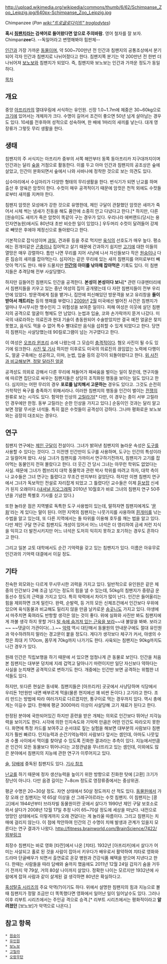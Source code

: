 http://upload.wikimedia.org/wikipedia/commons/thumb/6/62/Schimpanse_Zoo_Leipzig.jpg/640px-Schimpanse_Zoo_Leipzig.jpg

Chimpanzee (''Pan [[wiki:"트로글로다이트" troglodytes]]'')

'''혹시 [[침팬치]]라는 검색어로 들어왔다면 앞으로 주의바람.''' 영어 철자를 잘 보자. Chimpan'''zee'''다. --독일어라고 변명해봐야 힘판체--

[[인간]]과 가장 가까운 [[동물]]이며, 약 500~700만년 전 인간과 침팬지의 공통조상에서 분기되어 각자 인간과 침팬지로 나뉘어졌다고 한다. 침팬지쪽 분기는 약 200만년 전 한번 더 나뉘어져 [[보노보]]와 침팬지가 되었다. 즉, 침팬지와 보노보는 인간과 가까운 정도가 동일하다.

[[목차]]
== 개요 ==
중앙 [[아프리카]]의 열대우림에 서식하는 유인원. 신장 1.0~1.7m에 체중은 30~60kg으로 [[크기]]에 있어서는 개체차가 크다. 수명이 길어서 조건이 좋으면 50년 넘게 살아남는 경우도 있다. 10세를 전후하여 성적으로 성숙하며, 한 배에 1마리의 새끼를 낳는다. 대개 영장류가 그렇듯 무리 생활을 한다. 

== 생태 ==
침팬지의 주 서식지는 아프리카 중부의 서쪽 해안부터 동쪽 동아프리카 지구대까지이며 인간과는 달리 [[숲]]을 거점으로 활동한다. 이를 두고 아마 인간과 침팬지의 공조상은 숲에 살았고, 인간이 분화되면서 숲에서 나와 사바나에 정착한 것으로 보는 의견도 있다.

십수마리에서 수십마리가 다양한 형태의 무리생활을 한다. 번식기가 되면 난교를 하며 출산 후 양육은 암컷이 한다. 수컷이 매우 공격적이기 때문에 암컷은 천적 외에도 수컷들로부터 새끼를 지켜야 한다. 

침팬지 암컷은 모성애가 강한 것으로 유명한데, 제인 구달이 관찰했던 암컷은 새끼가 죽어서 시체 썩는 냄새가 진동을 해도 품안에 소중히 안고 다녔다고 한다.[* 하지만, 다른 [원숭이]도 새끼가 죽은 암컷이 똑같이 구는 경우가 있다. 우리나라 에버랜드(당시는 용인자연농원)에서도 80년대 초반 비슷한 일이 있었다.] 우두머리 수컷이 달려들어 강제로 빼앗은 후에야 제정신으로 돌아왔다고 한다.

기본적으로 잡식성이며 [[과일]], 견과류 등을 주로 먹지만 [[육식]]의 선호도가 매우 높다. 평소에는 흰개미같은 [[곤충]]이나 집어먹고 살기 때문에 간과하기 쉽지만 [[고기]]에 대한 이들의 열망은 매우 강렬하다. 틈만 나면 무리를 지어 사냥에 나서 자신들보다 작은 [[원숭이]]나 다른 짐승의 새끼를 잡아먹는다. 심지어는 같은 무리에 있는 새끼 침팬지를 어미로부터 빼앗아 먹기도 한다. 매우 드물지만 '''[[인간]]의 아이를 낚아채 잡아먹은''' 기록도 있다. 이 침팬지들은 추격당해 전부 사살당했다.

하지만 길들어진 침팬지도 인간을 공격한다. '''본성이 본성이다 보니'''[* 관련 다큐멘터리에서 침팬지들을 키우고 있는 중년 여성의 집이 공개됐는데 다 자란 침팬지들이 전부 우리안에 있었다. 방문객에게 침을 뱉거나, 집안에 피신해있던 방문객을 보고 유리창을 '''들이받아서 깨트리는''' 등의 행패를 부렸다.] [[2009년]] [[2월]] 미국에선 벌어진 사건은 침팬지가 얼마나 무시무시한 맹수인지 그 위험성을 보여준 일이다. 피해 여성은 이웃에 살던 침팬지의 공격으로 얼굴이 형체도 안 남았다. 눈썹과 입술, 코와 손가락까지 뜯겨 나갔다. 미국의 내로라하는 의료진과 현대 기술이 총동원되어 수술받았지만 결국 예전 얼굴은 찾지 못했고, 음식도 먹을 수 없어 특수 빨대로만 음식을 섭취할 수 있게 되었다고 한다. 당연히 침팬지는 사살당했는데 90킬로그램이 넘는 거구였다고 한다.

이 여성은 [[오프라 윈프리]] 쇼에 나왔는데 그 모습이 [[충격]]적이다. 혐오 사진이 될 수도 있기에 링크한다. [http://nownews.seoul.co.kr/news/newsView.php?id=20100508601003 사진 및 기사]
하지만 이후로도 미국의 의료진의 끊임없는 노력에 다행이도, 얼굴 구축에는 성공하고, 이마, 눈썹, 입술 등의 감각이 되돌아왔다고 한다. [http://news.naver.com/main/read.nhn?mode=LSD&mid=sec&sid1=104&oid=081&aid=0002268348 위 사진과 비교해보면, 정말 달라진 얼굴]

공격성도 의외로 강해서 다른 무리에 쳐들어가 패싸움을 벌이는 일이 잦은데, 연구자들에 따르면 집단으로 싸우는 침팬지들은 상당히 조직화된 행동을 보이는 일도 있다고 한다. 심지어는 어떤 무리의 경우 '''포로를 납치해서 고문하는''' 경우도 있다고. 그것도 순전히 가학적인 욕구를 충족하기 위해서라나. 이러한 침팬지의 행동을 인간이 벌이는 [[전쟁]]의 원류로 보는 시각도 있다. 험악한 인상의 [[고릴라]]가[* 다만, 이 경우는 종이 서부 고릴라인 경우에만 한정. 동부 고릴라는 순한 인상을 가지고 있다.] 순둥이인 것과는 달리 알고보면 정말 무서운 녀석들. 특히 젊은 수컷들이 공격성이 강하다. 그나마 평화로운 보노보와는 굉장히 대조되는 경우다.

== 연구 ==
침팬지 연구에는 [[제인 구달]]이 전설이다. 그녀가 밝혀낸 침팬지의 놀라운 속성은 [[도구]]를 사용할 수 있다는 것이다. 그 이전엔 인간만이 도구를 사용하며, 도구는 인간의 특성이라고 일컬어져 왔다. 사실 그녀가 침팬지를 가까이서 연구하기전까지, 침팬지가 고기를 잡아먹는 동물인지 전혀 몰랐다고 한다. 더 웃긴 건 당시 그녀는 아무런 학위도 없었다는 사실. 때문에 그녀가 켐브리지 대학 동물학과 관련 박사 학위를 따려고 하자, 대학 측이나 교수들은 그녀 연구는 틀렸다고 무조건 딴지부터 걸었단다. 하지만 이젠 침팬지 연구에서 그녀가 독보적인 전설로 자리잡게 되었고 그 틀렸다던 교수들은 이제 [[듣보잡]] 신세가 된지 오래이다.([[내셔널 지오그래픽]] 2010년 10월호가 바로 그녀의 침팬지 연구 50주년을 기념한 특별호 기사를 싣고 있다.)

또한 놀라운 점은 지역별로 독특한 도구 사용법이 있는데, 말하자면 침팬지에게도 '[[문화]]'라는 게 있다는 말이 된다. 어떤 지역의 침팬지는 나뭇가지를 사용하여 [[흰개미]]를 낚는 수법을 알고 있는데, 또 다른 지역에서는 돌 따위를 이용해 호두를 깨는 법을 알고 있다. 다만 제인 구달 연구로 침팬지도 개성이 있어서 어느 녀석은 더 영리하여 금세 저런 지식을 익히고 더 발전시키지만 어느 녀석은 도저히 익히지 못하고 포기하는 경우도 흔하다고 한다.

그리고 일본 교토 대학에서도 순간 기억력을 갖고 있는 침팬지가 있다. 이름은 아유무로 인간과의 기억력 대결에서 이길 정도.

== 기타 ==
친숙한 외모와는 다르게 무시무시한 괴력을 가지고 있다. 일반적으로 유인원은 같은 체중의 인간보다 2배 조금 넘기는 정도의 힘을 낼 수 있는데, 50kg의 침팬지가 중량급 운동선수 정도의 근력을 가지고 있다. 특히 악력에서 차이가 많이 난다. 인간은 들어올리는 힘을 제외하면 크게 밀린다. 완력, 순발력, 등 거의 모든 신체조건에서 인간보다 우위에 있으며 육식동물과 비교해도 밀리지 않을 만큼 날카로운 [[송곳니]]도 가지고 있다. 야생에서 마주치면 혹여라도 반항할 생각은 않는 것이 좋다. 위에 실화와 사진만 봐도 침팬지에게 까불 생각 하지 못할 거다.[http://imgur.com/EzQZz 털 속에 숨겨져 있는 근육을 보라]~~내 불알을 봐봐. 보라고~~ ~~댓글이 가관이다(...).~~ [[악력]] 역시 대단해서 동물원의 안내문구에도 절대 유인원과 악수하려하지 말라는 경고문이 붙을 정도다. 게다가 생각보다 체구가 커서, 야생의 수컷은 최대 키 170cm, 몸무게 70kg까지 나가기도 한다. 사육되는 침팬지는 90kg까지도 나간 경우가 있다.

원래 인간은 직립보행을 하기 때문에 서 있으면 엄청나게 큰 동물로 보인다. 인간을 처음 본 침팬지는 대부분 덩치에 지레 겁먹고 달아나기 마련이지만 일단 자신보다 약하다는 사실을 눈치채면 공격적으로 변하기도 한다. 개중에는 인간만 보면 공격하는 위험한 녀석들도 있다.

하지만, 또다른 현실은 동네북. 침팬지들은 [아프리카] 곳곳에서 사냥당하며 식당에서 우리돈 1만원만 내면 배부르게 먹을(물론 현지에선 꽤 비싼 돈이다.) 고기라고 한다. 조리 만드는 방법에 따라 여러가지로 다르겠지만, 통구이로 먹는 경우까지 있다. 역시 총에게는 이길수 없다. 한해에 평균 3000마리 이상이 사살당해 고기 재료가 된다고 한다.

한정된 분야에 국한되어있긴 하지만 훈련을 받은 개체는 의외로 인간보다 뛰어난 지각능력을 보이기도 한다. 시각에 의한 인지속도와 기억력 만큼은 어떤 인간도 따라오지 못한다. 화면에 특정 카드를 보여주고 순서대로 짚는 실험을 해보면 대부분의 사람보다 침팬지가 훨씬 빠르다. 인지능력과 순간기억능력이 사람보다 앞서는 셈인데, 아마도 나뭇잎과 수풀 사이에서 먹이를 찾아낼 수 있도록 진화한 결과라는 추측이 있다. 지능에서만큼은 인간이 모든 동물보다 뛰어나다는 고정관념을 무너뜨리고 있는 셈인데, 이외에도 많은 분야에서 침팬지의 지능에 관한 연구가 이루어지고 있다.

[[술]], [[담배]]에 중독된 침팬지도 있다. [http://news.nate.com/View/20100302n12055&mid=n0809 기사 참조]

[[난교]]를 하기 때문에 정자 생산능력을 높이기 위한 방향으로 진화한 탓에 [고환] 크기가 장난이 아니다. 다만 음경 길이는 7~8cm 정도로 영장류중에서는 중상위권.

평균 수명은 20~30살 정도. 자연 상태에서 50살 정도까지 산 적도 있다. [[동물원]]에서 가장 오래 산 침팬지는 약 65살 이상을 산 그레구아르라는 수컷 침팬지. 이 침팬지는 [콩고]에서 1944년부터 브라자빌 동물원이란 곳에서 살다가 1990년 제인 구달 보호소로 와서 살다가 2008년 12월 17일 추정 나이 65~70살 정도에 세상을 떠났다. 내전으로 엉망인 상태에서도 이렇게까지 오래 견뎠다는 게 놀라울 따름이다. 그리고 침팬지는 치매에 걸리지 않는다. 이 점에 착안하여 인간의 긴 수명이 치매 발생과 관계가 있을지 모른다는 연구 결과가 나왔다. [[http://fitness.brainworld.com/BrainScience/7422/ 외부링크]]

최장수 침팬지는 바로 영화 [타잔]에서 나온 [치타]. 1932년 [아프리카]에서 살다가 어미는 사살되고 홀로 된 것을 사람이 잡아서 키우다가 배우로서 활약하여 치타로 영화와 드라마 단골배우가 되면서 출연료로 온갖 병원과 건강식품 혜택을 받으며 지낸다고 한다. 한때는 사람들을 따라 담배와 술까지 했음에도 2011년 12월 24일 갑자기 숨을 거두기 전까지 약 79살, 거의 80살 나이까지 살았다. 정확한 나이는 모르지만 1932년에 사람에게 잡혀 사람과 같이 살게된 걸 생각하면 80년은 확실하다고. 

[[혹성탈출 시리즈]]의 주요 악역(?)이기도 하다. 위에서 설명한 침팬지의 힘과 지능으로 볼때 침팬지가 정말 조금만 더 똑똑했다면 영화에서 일어난 일이 일어날수도 있다. 그러나 이후 리부트 시리즈에서는 주인공 격으로 승격.[* 리부트 시리즈에서는 평화적이라고 '''알려졌던''' [보노보]가 악역으로 나온다.]

== 참고 항목 ==
 * [[원숭이]]
 * [[유인원]]
 * [[보노보]]
 * [[고릴라]]
 * [[오랑우탄]]
